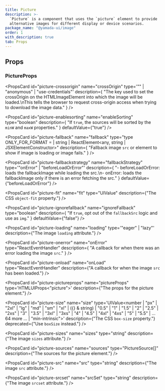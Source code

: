 ```yaml
---
title: Picture
description: >-
  `Picture` is a component that uses the `picture` element to provide
  alternative images for different display or device scenarios.
package_name: "@yamada-ui/image"
order: 1
with_description: true
tab: Props
---
```


## Props

### PictureProps

<PropsCard
  id="picture-crossorigin"
  name="crossOrigin"
  type='"" | "anonymous" | "use-credentials"'
  description={
    "The key used to set the crossOrigin on the HTMLImageElement into which the image will be loaded.\nThis tells the browser to request cross-origin access when trying to download the image data."
  }
/>

<PropsCard
  id="picture-enablesorting"
  name="enableSorting"
  type="boolean"
  description={
    "If `true`, the sources will be sorted by the `minW` and `maxW` properties."
  }
  defaultValue={"true"}
/>

<PropsCard
  id="picture-fallback"
  name="fallback"
  type="type ONLY_FOR_FORMAT =
  | string
  | ReactElement<any, string | JSXElementConstructor<any>>"
  description={
    "Fallback image `src` or element to show if image is loading or image fails."
  }
/>

<PropsCard
  id="picture-fallbackstrategy"
  name="fallbackStrategy"
  type='"onError" | "beforeLoadOrError"'
  description={
    "- beforeLoadOrError: loads the fallbackImage while loading the src.\n- onError: loads the fallbackImage only if there is an error fetching the src."
  }
  defaultValue={"beforeLoadOrError"}
/>

<PropsCard
  id="picture-fit"
  name="fit"
  type="UIValue<ObjectFit>"
  description={"The CSS `object-fit` property."}
/>

<PropsCard
  id="picture-ignorefallback"
  name="ignoreFallback"
  type="boolean"
  description={
    "If `true`, opt out of the `fallbackSrc` logic and use as `img`."
  }
  defaultValue={"false"}
/>

<PropsCard
  id="picture-loading"
  name="loading"
  type='"eager" | "lazy"'
  description={"The image `loading` attribute."}
/>

<PropsCard
  id="picture-onerror"
  name="onError"
  type="ReactEventHandler<HTMLImageElement>"
  description={
    "A callback for when there was an error loading the image `src`."
  }
/>

<PropsCard
  id="picture-onload"
  name="onLoad"
  type="ReactEventHandler<HTMLImageElement>"
  description={"A callback for when the image `src` has been loaded."}
/>

<PropsCard
  id="picture-pictureprops"
  name="pictureProps"
  type='HTMLUIProps<"picture">'
  description={"The props for the picture element."}
/>

<PropsCard
  id="picture-size"
  name="size"
  type='UIValue<number | "px" | "2xl" | "lg" | "md" | "sm" | "xl" | ({} & string) | "0.5" | "1" | "1.5" | "2" | "2.5" | "2xs" | "3" | "3.5" | "3xl" | "3xs" | "4" | "4.5" | "4xl" | "4xs" | "5" | "5.5" | ... 64 more ... | "min-intrinsic">'
  description={"The CSS `box-size` property."}
  deprecated={"Use `boxSize` instead."}
/>

<PropsCard
  id="picture-sizes"
  name="sizes"
  type="string"
  description={"The image `sizes` attribute."}
/>

<PropsCard
  id="picture-sources"
  name="sources"
  type="PictureSource[]"
  description={"The sources for the picture element."}
/>

<PropsCard
  id="picture-src"
  name="src"
  type="string"
  description={"The image `src` attribute."}
/>

<PropsCard
  id="picture-srcset"
  name="srcSet"
  type="string"
  description={"The image `srcset` attribute."}
/>
